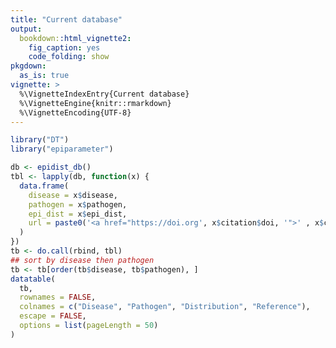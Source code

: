 ```yaml
---
title: "Current database"
output:
  bookdown::html_vignette2:
    fig_caption: yes
    code_folding: show
pkgdown:
  as_is: true
vignette: >
  %\VignetteIndexEntry{Current database}
  %\VignetteEngine{knitr::rmarkdown}
  %\VignetteEncoding{UTF-8}
---
```


```r
library("DT")
library("epiparameter")

db <- epidist_db()
tbl <- lapply(db, function(x) {
  data.frame(
    disease = x$disease,
    pathogen = x$pathogen,
    epi_dist = x$epi_dist,
    url = paste0('<a href="https://doi.org', x$citation$doi, '">' , x$citation$doi, '</a>')
  )
})
tb <- do.call(rbind, tbl)
## sort by disease then pathogen
tb <- tb[order(tb$disease, tb$pathogen), ]
datatable(
  tb,
  rownames = FALSE,
  colnames = c("Disease", "Pathogen", "Distribution", "Reference"),
  escape = FALSE,
  options = list(pageLength = 50)
)
```
